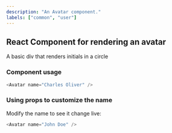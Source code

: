 ```yaml
---
description: "An Avatar component."
labels: ["common", "user"]
---
```



## React Component for rendering an avatar

A basic div that renders initials in a circle

### Component usage

```js
<Avatar name="Charles Oliver" />
```

### Using props to customize the name

Modify the name to see it change live:

```js live
<Avatar name="John Doe" />
```
